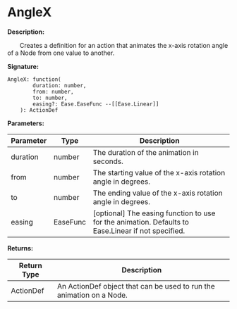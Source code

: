 # AngleX

**Description:**

&emsp;&emsp;Creates a definition for an action that animates the x-axis rotation angle of a Node from one value to another.

**Signature:**
```tl
AngleX: function(
		duration: number,
		from: number,
		to: number,
		easing?: Ease.EaseFunc --[[Ease.Linear]]
	): ActionDef
```

**Parameters:**

| Parameter | Type | Description |
| --- | --- | --- |
| duration | number | The duration of the animation in seconds. |
| from | number | The starting value of the x-axis rotation angle in degrees. |
| to | number | The ending value of the x-axis rotation angle in degrees. |
| easing | EaseFunc | [optional] The easing function to use for the animation. Defaults to Ease.Linear if not specified. |

**Returns:**

| Return Type | Description |
| --- | --- |
| ActionDef | An ActionDef object that can be used to run the animation on a Node. |